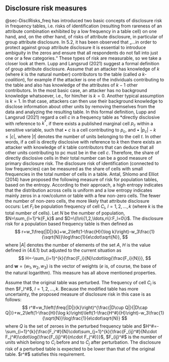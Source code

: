 ## Disclosure risk measures {#sec-DiscRisk_measures}

@sec-DisclRisks_freq has introduced two basic concepts of disclosure risk in frequency tables, i.e. risks of identification (resulting from rareness of an attribute combination exhibited by a low frequency in a table cell) on one hand, and, on the other hand, of risks of attribute disclosure, in particular of group attribute disclosure. In 5.2, it has been observed that „…in order to protect against group attribute disclosure it is essential to introduce ambiguity in the zeros and ensure that all respondents do not fall into just one or a few categories.“ These types of risk are measurable, so we take a closer look at them.
Lupp and Langsrud (2021) suggest a formal definition of group attribute disclosure. Assume that an attacker has knowledge of $k$ (where $k$ is the natural number) contributors to the table (called *a $k$-coalition*), for example if the attacker is one of the individuals contributing to the table and also has knowledge of the attributes of $k-1$ other contributors. In the most basic case, an attacker has no background knowledge whatsoever, i.e., for him/her is $k=0$. Another typical assumption is $k=1$. In that case, attackers can then use their background knowledge to disclose information about other units by removing themselves from the data and analyzing the resulting table. In this formal definition, Lupp and Langsrud (2021) regard a cell $c$ in a frequency table as *directly disclosive with reference to $k^*$, if there exists a published marginal cell $p_c$ within a sensitive variable, such that
•	$c$ is a cell contributing to $p_c$, and
•	$|p_c|-k\le |c|$,
where $|t|$ denotes the number of units belonging to the cell $t$. In other words, if a cell is directly disclosive with reference to $k$ then there exists an attacker with knowledge of $k$ table contributors that can deduce that all other units contributing to pc must be in the cell $c$. Therefore, the share of directly disclosive cells in their total number can be a good measure of primary disclosure risk.
The disclosure risk of identification (connected to low frequencies) can be measured as the share of cells with small frequencies in the total number of cells in a table.
Antal, Shlomo and Elliot (2014) have proposed the following measure of risk for population tables, based on the entropy. According to their approach, a high entropy indicates that the distribution across cells is uniform and a low entropy indicates mainly zeros in a row/column or table with a few non-zero cells. The fewer the number of non-zero cells, the more likely that attribute disclosure occurs: Let $F_l$ be population frequency of cell $C_l$, $l=1,2,\ldots,k$ (where $k$ is the total number of cells). Let $N$ be the number of population, $N=\sum_{l=1}^k{F_k}$ and $D=\{l\n\{1,2,\ldots,n\}:F_l=0\}$. The disclosure risk for a population based frequency table is then defined as
$$
r=w_1\freq{|D|}{k}+w_2\left(1-\frac{H}{\log k}\right)-w_3\frac{1}{\sqrt{N}}\log\frac{1}{e\cdot\sqrt{N}},
$$
where $|A|$ denotes the number of elements of the set $A$, $H$ is the value defined in (4.6.1) but adjusted to the current situation as 
$$
H=-\sum_{i=1}^{k}{\frac{F_i}{N}\cdot\log{\frac{F_i}{N}}},
$$
and $\mathbf{w}=(w_1,w_2,w_3)$ is the vector of weights ($e$ is, of course, the base of the natural logarithm). This measure has all above mentioned properties.

Assume that the original table was perturbed. The frequency of cell $C_l$ is then $F_l^#$, $l=1,2,\ldots,k$. Because the modified table has more uncertainty, the proposed measure of disclosure risk in this case is as follows: 
$$
r^#=w_1\left(\freq{|D|}{k}\right)^{\frac{|D\cup Q|}{|D\cap Q|}}+w_2\left(1-\frac{H}{\log k}\right)\left(1-\frac{H^#}{H}\right)-w_3\frac{1}{\sqrt{N}}\log\frac{1}{e\cdot\sqrt{N}}
$$
where $Q$ is the set of zeroes in the perturbed frequency table and $H^#=-\sum_{i=1}^{k}{\frac{F_i^#}{N}\cdot\sum_{j=1}^{k}{\frac{F_{ij}^#}{N\cdot F_j^#}\cdot\log{\frac{F_{ij}^#}{n\cdot F_j^#}}}$, $F_{ij}^#$ is the number of units which belong to $C_i$ before and to $C_j$ after perturbation. The disclosure risk of a perturbed table is expected to be lower than that of the original table. $r^#$ satisfies this requirement.
